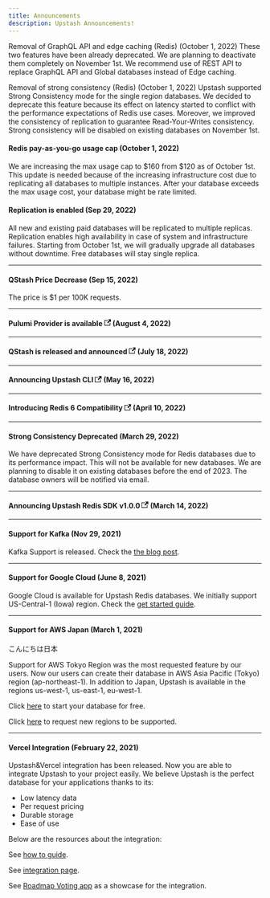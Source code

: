 ```yaml
---
title: Announcements
description: Upstash Announcements!
---
```


Removal of GraphQL API and edge caching (Redis) (October 1, 2022) These two
features have been already deprecated. We are planning to deactivate them
completely on November 1st. We recommend use of REST API to replace GraphQL API
and Global databases instead of Edge caching.

Removal of strong consistency (Redis) (October 1, 2022) Upstash supported Strong
Consistency mode for the single region databases. We decided to deprecate this
feature because its effect on latency started to conflict with the performance
expectations of Redis use cases. Moreover, we improved the consistency of
replication to guarantee Read-Your-Writes consistency. Strong consistency will
be disabled on existing databases on November 1st.

#### Redis pay-as-you-go usage cap (October 1, 2022)

We are increasing the max usage cap to $160 from $120 as of October 1st. This
update is needed because of the increasing infrastructure cost due to
replicating all databases to multiple instances. After your database exceeds the
max usage cost, your database might be rate limited.

#### Replication is enabled (Sep 29, 2022)

All new and existing paid databases will be replicated to multiple replicas.
Replication enables high availability in case of system and infrastructure
failures. Starting from October 1st, we will gradually upgrade all databases
without downtime. Free databases will stay single replica.

<hr/>

#### QStash Price Decrease (Sep 15, 2022)

The price is $1 per 100K requests.

<hr/>

#### Pulumi Provider is available [<svg width="13.5" height="13.5" aria-hidden="true" viewBox="0 0 24 24" class="iconExternalLink_nPIU"><path fill="currentColor" d="M21 13v10h-21v-19h12v2h-10v15h17v-8h2zm3-12h-10.988l4.035 4-6.977 7.07 2.828 2.828 6.977-7.07 4.125 4.172v-11z"></path></svg>](https://upstash.com/blog/upstash-pulumi-provider) (August 4, 2022)

<hr/>

#### QStash is released and announced [<svg width="13.5" height="13.5" aria-hidden="true" viewBox="0 0 24 24" class="iconExternalLink_nPIU"><path fill="currentColor" d="M21 13v10h-21v-19h12v2h-10v15h17v-8h2zm3-12h-10.988l4.035 4-6.977 7.07 2.828 2.828 6.977-7.07 4.125 4.172v-11z"></path></svg>](https://upstash.com/blog/qstash-announcement) (July 18, 2022)

<hr/>

#### Announcing Upstash CLI [<svg width="13.5" height="13.5" aria-hidden="true" viewBox="0 0 24 24" class="iconExternalLink_nPIU"><path fill="currentColor" d="M21 13v10h-21v-19h12v2h-10v15h17v-8h2zm3-12h-10.988l4.035 4-6.977 7.07 2.828 2.828 6.977-7.07 4.125 4.172v-11z"></path></svg>](https://upstash.com/blog/upstash-cli) (May 16, 2022)

<hr/>

#### Introducing Redis 6 Compatibility [<svg width="13.5" height="13.5" aria-hidden="true" viewBox="0 0 24 24" class="iconExternalLink_nPIU"><path fill="currentColor" d="M21 13v10h-21v-19h12v2h-10v15h17v-8h2zm3-12h-10.988l4.035 4-6.977 7.07 2.828 2.828 6.977-7.07 4.125 4.172v-11z"></path></svg>](https://upstash.com/blog/redis-6) (April 10, 2022)

<hr/>

#### Strong Consistency Deprecated (March 29, 2022)

We have deprecated Strong Consistency mode for Redis databases due to its
performance impact. This will not be available for new databases. We are
planning to disable it on existing databases before the end of 2023. The
database owners will be notified via email.

<hr/>

#### Announcing Upstash Redis SDK v1.0.0 [<svg width="13.5" height="13.5" aria-hidden="true" viewBox="0 0 24 24" class="iconExternalLink_nPIU"><path fill="currentColor" d="M21 13v10h-21v-19h12v2h-10v15h17v-8h2zm3-12h-10.988l4.035 4-6.977 7.07 2.828 2.828 6.977-7.07 4.125 4.172v-11z"></path></svg>](https://upstash.com/blog/upstash-redis-sdk-v1) (March 14, 2022)

<hr/>

#### Support for Kafka (Nov 29, 2021)

Kafka Support is released. Check the
[the blog post](https://blog.upstash.com/serverless-kafka-launch).

<hr/>

#### Support for Google Cloud (June 8, 2021)

Google Cloud is available for Upstash Redis databases. We initially support
US-Central-1 (Iowa) region. Check the
[get started guide](https://docs.upstash.com/redis/howto/getstartedgooglecloudfunctions).

<hr/>

#### Support for AWS Japan (March 1, 2021)

こんにちは日本

Support for AWS Tokyo Region was the most requested feature by our users. Now
our users can create their database in AWS Asia Pacific (Tokyo) region
(ap-northeast-1). In addition to Japan, Upstash is available in the regions
us-west-1, us-east-1, eu-west-1.

Click [here](https://console.upstash.com) to start your database for free.

Click [here](https://roadmap.upstash.com) to request new regions to be
supported.

<hr/>

#### Vercel Integration (February 22, 2021)

Upstash&Vercel integration has been released. Now you are able to integrate
Upstash to your project easily. We believe Upstash is the perfect database for
your applications thanks to its:

- Low latency data
- Per request pricing
- Durable storage
- Ease of use

Below are the resources about the integration:

See [how to guide](https://docs.upstash.com/redis/howto/vercelintegration).

See [integration page](https://vercel.com/integrations/upstash).

See
[Roadmap Voting app](https://github.com/upstash/serverless-tutorials/tree/master/roadmap-voting-app)
as a showcase for the integration.
